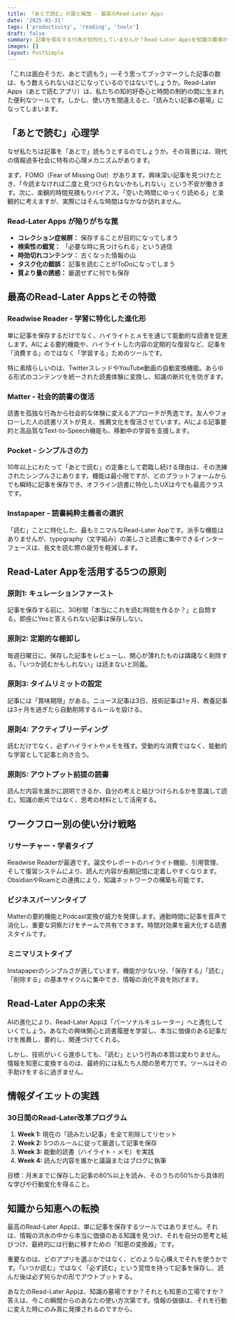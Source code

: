 ```yaml
---
title: 「あとで読む」の罠と解放 - 最高のRead-Later Apps
date: '2025-01-31'
tags: ['productivity', 'reading', 'tools']
draft: false
summary: 記事を保存する行為が目的化していませんか？Read-Later Appsを知識の墓場から知恵の工場に変える方法。
images: []
layout: PostSimple
---
```


「これは面白そうだ、あとで読もう」—そう思ってブックマークした記事の数は、もう数えられないほどになっているのではないでしょうか。Read-Later Apps（あとで読むアプリ）は、私たちの知的好奇心と時間の制約の間に生まれた便利なツールです。しかし、使い方を間違えると、「読みたい記事の墓場」になってしまいます。

## 「あとで読む」心理学

なぜ私たちは記事を「あとで」読もうとするのでしょうか。その背景には、現代の情報過多社会に特有の心理メカニズムがあります。

まず、FOMO（Fear of Missing Out）があります。興味深い記事を見つけたとき、「今読まなければ二度と見つけられないかもしれない」という不安が働きます。次に、楽観的時間見積もりバイアス。「空いた時間にゆっくり読める」と楽観的に考えますが、実際にはそんな時間はなかなか訪れません。

### Read-Later Apps が陥りがちな罠

- **コレクション症候群：** 保存することが目的になってしまう
- **検索性の錯覚：** 「必要な時に見つけられる」という過信
- **時効切れコンテンツ：** 古くなった情報の山
- **タスク化の錯誤：** 記事を読むことがToDoになってしまう
- **質より量の誘惑：** 厳選せずに何でも保存

## 最高のRead-Later Appsとその特徴

### Readwise Reader - 学習に特化した進化形

単に記事を保存するだけでなく、ハイライトとメモを通じて能動的な読書を促進します。AIによる要約機能や、ハイライトした内容の定期的な復習など、記事を「消費する」のではなく「学習する」ためのツールです。

特に素晴らしいのは、TwitterスレッドやYouTube動画の自動変換機能。あらゆる形式のコンテンツを統一された読書体験に変換し、知識の断片化を防ぎます。

### Matter - 社会的読書の復活

読書を孤独な行為から社会的な体験に変えるアプローチが秀逸です。友人やフォローした人の読書リストが見え、推薦文化を復活させています。AIによる記事要約と高品質なText-to-Speech機能も、移動中の学習を支援します。

### Pocket - シンプルさの力

10年以上にわたって「あとで読む」の定番として君臨し続ける理由は、その洗練されたシンプルさにあります。機能は最小限ですが、どのプラットフォームからでも瞬時に記事を保存でき、オフライン読書に特化したUXは今でも最高クラスです。

### Instapaper - 読書純粋主義者の選択

「読む」ことに特化した、最もミニマルなRead-Later Appです。派手な機能はありませんが、typography（文字組み）の美しさと読書に集中できるインターフェースは、長文を読む際の疲労を軽減します。

## Read-Later Appを活用する5つの原則

### 原則1: キュレーションファースト

記事を保存する前に、30秒間「本当にこれを読む時間を作るか？」と自問する。即座にYesと答えられない記事は保存しない。

### 原則2: 定期的な棚卸し

毎週日曜日に、保存した記事をレビューし、関心が薄れたものは躊躇なく削除する。「いつか読むかもしれない」は読まないと同義。

### 原則3: タイムリミットの設定

記事には「賞味期限」がある。ニュース記事は3日、技術記事は1ヶ月、教養記事は3ヶ月を過ぎたら自動削除するルールを設ける。

### 原則4: アクティブリーディング

読むだけでなく、必ずハイライトやメモを残す。受動的な消費ではなく、能動的な学習として記事と向き合う。

### 原則5: アウトプット前提の読書

読んだ内容を誰かに説明できるか、自分の考えと結びつけられるかを意識して読む。知識の断片ではなく、思考の材料として活用する。

## ワークフロー別の使い分け戦略

### リサーチャー・学者タイプ

Readwise Readerが最適です。論文やレポートのハイライト機能、引用管理、そして復習システムにより、読んだ内容が長期記憶に定着しやすくなります。ObsidianやRoamとの連携により、知識ネットワークの構築も可能です。

### ビジネスパーソンタイプ

Matterの要約機能とPodcast変換が威力を発揮します。通勤時間に記事を音声で消化し、重要な洞察だけをチームで共有できます。時間対効果を最大化する読書スタイルです。

### ミニマリストタイプ

Instapaperのシンプルさが適しています。機能が少ない分、「保存する」「読む」「削除する」の基本サイクルに集中でき、情報の消化不良を防げます。

## Read-Later Appの未来

AIの進化により、Read-Later Appは「パーソナルキュレーター」へと進化していくでしょう。あなたの興味関心と読書履歴を学習し、本当に価値のある記事だけを推薦し、要約し、関連づけてくれる。

しかし、技術がいくら進歩しても、「読む」という行為の本質は変わりません。情報を知恵に変換するのは、最終的には私たち人間の思考力です。ツールはその手助けをするに過ぎません。

## 情報ダイエットの実践

### 30日間のRead-Later改革プログラム

1. **Week 1:** 現在の「読みたい記事」を全て削除してリセット
2. **Week 2:** 5つのルールに従って厳選して記事を保存
3. **Week 3:** 能動的読書（ハイライト・メモ）を実践
4. **Week 4:** 読んだ内容を誰かと議論またはブログに執筆

目標：月末までに保存した記事の80%以上を読み、そのうちの50%から具体的な学びや行動変化を得ること。

## 知識から知恵への転換

最高のRead-Later Appは、単に記事を保存するツールではありません。それは、情報の洪水の中から本当に価値のある知識を見つけ、それを自分の思考と結びつけ、最終的には行動に移すための「知恵の変換器」です。

重要なのは、どのアプリを選ぶかではなく、どのような心構えでそれを使うかです。「いつか読む」ではなく「必ず読む」という覚悟を持って記事を保存し、読んだ後は必ず何らかの形でアウトプットする。

あなたのRead-Later Appは、知識の墓場ですか？それとも知恵の工場ですか？答えは、今この瞬間からのあなたの使い方次第です。情報の価値は、それを行動に変えた時にのみ真に発揮されるのですから。